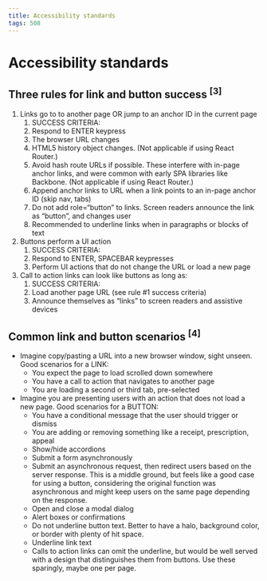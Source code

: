 ```yaml
---
title: Accessibility standards
tags: 508
---
```


# Accessibility standards

## Three rules for link and button success <sup id="heading3">[3]</sup>

1. Links go to to another page OR jump to an anchor ID in the current page
    1. SUCCESS CRITERIA:
    2. Respond to ENTER keypress
    3. The browser URL changes
    4. HTML5 history object changes. (Not applicable if using React Router.)
    5. Avoid hash route URLs if possible. These interfere with in-page anchor links, and were common with early SPA libraries like Backbone. (Not applicable if using React Router.)
    6. Append anchor links to URL when a link points to an in-page anchor ID (skip nav, tabs)
    7. Do not add role=“button” to links. Screen readers announce the link as “button”, and changes user
    8. Recommended to underline links when in paragraphs or blocks of text
2. Buttons perform a UI action
    1. SUCCESS CRITERIA:
    2. Respond to ENTER, SPACEBAR keypresses
    3. Perform UI actions that do not change the URL or load a new page
3. Call to action links can look like buttons as long as:
    1. SUCCESS CRITERIA:
    2. Load another page URL (see rule #1 success criteria)
    3. Announce themselves as “links” to screen readers and assistive devices

## Common link and button scenarios <sup id="heading4">[4]</sup>

* Imagine copy/pasting a URL into a new browser window, sight unseen. Good scenarios for a LINK:
  * You expect the page to load scrolled down somewhere
  * You have a call to action that navigates to another page
  * You are loading a second or third tab, pre-selected
* Imagine you are presenting users with an action that does not load a new page. Good scenarios for a BUTTON:
  * You have a conditional message that the user should trigger or dismiss
  * You are adding or removing something like a receipt, prescription, appeal
  * Show/hide accordions
  * Submit a form asynchronously
  * Submit an asynchronous request, then redirect users based on the server response. This is a middle ground, but feels like a good case for using a button, considering the original function was asynchronous and might keep users on the same page depending on the response.
  * Open and close a modal dialog
  * Alert boxes or confirmations
  * Do not underline button text. Better to have a halo, background color, or border with plenty of hit space.
  * Underline link text
  * Calls to action links can omit the underline, but would be well served with a design that distinguishes them from buttons. Use these sparingly, maybe one per page.